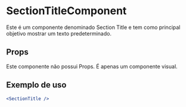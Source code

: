 
<Meta title="SectionTitle/docs" component={SectionTitleComponent} />

# SectionTitleComponent

Este é um componente denominado Section Title e tem como principal objetivo mostrar um texto predeterminado.

## Props
Este componente não possui Props. É apenas um componente visual.

## Exemplo de uso

```jsx
<SectionTitle />